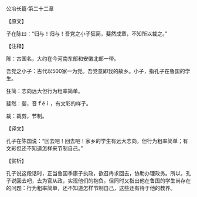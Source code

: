

公冶长篇·第二十二章

【原文】

子在陈曰：“归与！归与！吾党之小子狂简，斐然成章，不知所以裁之。”

【注释】

陈：古国名，大约在今河南东部和安徽北部一带。

吾党之小子：古代以500家一为党。吾党意即我的故乡。小子，指孔子在鲁国的学生。

狂简：志向远大但行为粗率简单。

斐然：斐，音ｆěｉ，有文彩的样子。

裁：裁剪，节制。

【译文】

孔子在陈国说：“回去吧！回去吧！家乡的学生有远大志向，但行为粗率简单；有文彩但还不知道怎样来节制自己。”

【赏析】

孔子说这段话时，正当鲁国季康子执政，欲召冉求回去，协助办理政务。所以，孔子说回去吧，去为官从政，实现他们的抱负。但同时又指出他在鲁国的学生尚存在的问题：行为粗率简单，还不知道怎样节制自己，这些还有待于他的教养。


